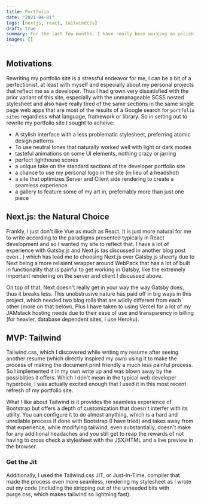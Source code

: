 ```yaml
---
title: Portfolio
date: "2021-04-01"
tags: [nextjs, react, tailwindcss]
draft: true
summary: For the last few months, I have really been working on polishing my online portfolio as web developer, during that time I discovered Tailwind.css, which I used first in to write my online resume, which I decided I wanted to use in a rewrite of this site and the site you are now on is the result.
images: []
---
```


## Motivations

Rewriting my portfolio site is a stressful endeavor for me, I can be a bit of a perfectionist, at least with myself and especially about my personal projects that reflect me as a developer. Thus I had grown very dissatisfied with the prior variant of this site, especially with the unmanageable SCSS nested stylesheet and also have really tired of the same sections in the same single page web apps that are most of the results of a Google search for `portfolio sites` regardless what language, framework or library. So in setting out to rewrite my portfolio site I sought to acheive:

- A stylish interface with a less problematic stylesheet, preferring atomic design patterns
- To use neutral tones that naturally worked well with light or dark modes
- tasteful animations on some UI elements, nothing crazy or jarring
- perfect lighthouse scores
- a unique take on the standard sections of the developer portfolio site
- a chance to use my personal logo in the site (in lieu of a headshot)
- a site that optimizes Server and Client side rendering to create a seamless experience
- a gallery to feature some of my art in, preferrably more than just one piece

## Next.js: the Natural Choice

Frankly, I just don't like Vue as much as React. It is just more natural for me to write according to the paradigms presented typically in React development and so I wanted my site to reflect that. I have a lot of experience with Gatsby.js and Next.js (as discussed in another blog post even...) which has lead me to choosing Next.js over Gatsby.js sheerly due to Next being a more relisient wrapper around WebPack that has a lot of built in functionality that is painful to get working in Gatsby, like the extremely important rendering on the server and client I discussed above.

On top of that, Next doesn't really get in your way the way Gatsby does, thus it breaks less. This unobstrusive nature has paid off in big ways in this project, which needed two blog rolls that are wildly different from each other (more on that below). Plus I have taken to using Vercel for a lot of my JAMstack hosting needs due to their ease of use and transparency in billing (for heavier, database dependent sites, I use Heroku).

## MVP: Tailwind

Tailwind.css, which I discovered while writing my resume after seeing another resume (which directly inspired my own) using it to make the process of making the document print friendly a much less painful process. So I implemented it in my own write up and was blown away by the possiblities it offers. Which I don't mean in the typical web developer hyperbole, I was actually excited enough that I used it in this most recent refresh of my portfolio site.

What I like about Tailwind is it provides the seamless experience of Bootstrap but offers a depth of customization that doesn't interfer with its utility. You can configure it to do almost anything, which is a hard and unreliable process if done with Bootstrap (I have tried) and takes away from that experience, while modifying tailwind, even substantially, doesn't make for any additional headaches and you still get to reap the rewards of not having to cross check a stylesheet with the JSX/HTML and a live preview in the browser.

### Get the Jit

Additionally, I used the Tailwind.css JIT, or Just-In-Time, compiler that made the process even more seamless, rendering my stylesheet as I wrote out my code (including the stripping out of the unneeded bits with purge.css, which makes tailwind so lightning fast).
